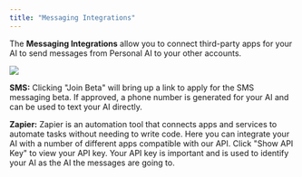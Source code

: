 ```yaml
---
title: "Messaging Integrations"
---
```


The **Messaging Integrations** allow you to connect third-party apps for your AI to send messages from Personal AI to your other accounts.

![](image.png)

**SMS:** Clicking "Join Beta" will bring up a link to apply for the SMS messaging beta. If approved, a phone number is generated for your AI and can be used to text your AI directly.


**Zapier:** Zapier is an automation tool that connects apps and services to automate tasks without needing to write code. Here you can integrate your AI with a number of different apps compatible with our API. Click "Show API Key" to view your API key. Your API key is important and is used to identify your AI as the AI the messages are going to.

​